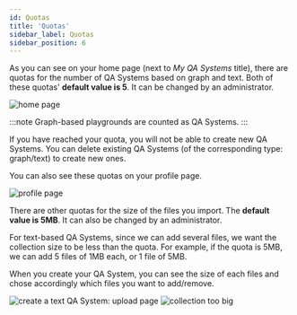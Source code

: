 ```yaml
---
id: Quotas
title: 'Quotas'
sidebar_label: Quotas
sidebar_position: 6
---
```


As you can see on your home page (next to *My QA Systems* title), there are quotas for the number of QA Systems based on graph and text. 
Both of these quotas' **default value is 5**. It can be changed by an administrator.


<Image src='/img/newUI/qasystems-quotas.png' alt='home page'/>

:::note
Graph-based playgrounds are counted as QA Systems.
:::

If you have reached your quota, you will not be able to create new QA Systems. You can delete existing QA Systems (of the corresponding type: graph/text) to create new ones.

You can also see these quotas on your profile page.

<Image src='/img/newUI/profile-quotas.png' alt='profile page'/>

There are other quotas for the size of the files you import. The **default value is 5MB**. It can also be changed by an administrator.

For text-based QA Systems, since we can add several files, we want the collection size to be less than the quota. For example, if the quota is 5MB, we can add 5 files of 1MB each, or 1 file of 5MB. 

When you create your QA System, you can see the size of each files and chose accordingly which files you want to add/remove.


<Tabs>
  <TabItem value='b1' label='Add files'>
    <Image src='/img/newUI/upload-files-quota-size.png' alt='create a text QA System: upload page'/>
  </TabItem>
  
  <TabItem value='b2' label='Exceeded quota'>
    <Image src='/img/newUI/upload-files-quota-size-exceeded.png' alt='collection too big'/>
  </TabItem>
</Tabs>